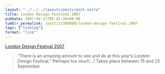 ```yaml
---
layout: "../../../layouts/posts/post.astro"
title: London Design Festival 2007
pubDate: 2007-09-11T05:41:20+00:00
tumblr_permalink: /post/11388008/london-design-festival-2007
tags: ["linklog"]
format: "link"
---
```


[London Design Festival 2007][1]

> &ldquo;There is an amazing amount to see and do at this year&rsquo;s London Design Festival.&rdquo; Perhaps too much&hellip;! Takes place between 15 and 25 September.

[1]: http://www.londondesignfestival.com/
